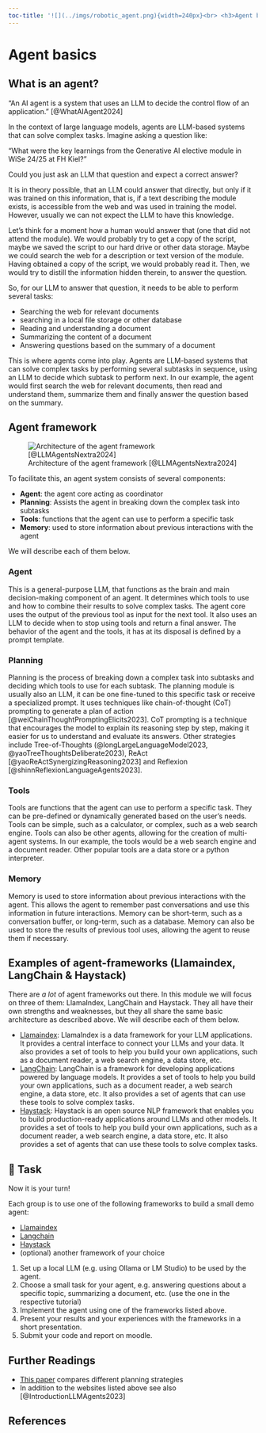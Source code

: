 ```yaml
---
toc-title: '![](../imgs/robotic_agent.png){width=240px}<br> <h3>Agent basics</h3>'
---
```


# Agent basics

<!-- ## Fundamentals of agents and train-of-thought prompting -->

## What is an agent? 

"An AI agent is a system that uses an LLM to decide the control flow of an application." [@WhatAIAgent2024]

In the context of large language models, agents are LLM-based systems that can solve complex tasks. Imagine asking a question like: 

"What were the key learnings from the Generative AI elective module in WiSe 24/25 at FH Kiel?"

Could you just ask an LLM that question and expect a correct answer? 

It is in theory possible, that an LLM could answer that directly, but only if it was trained on this information, that is, if a text describing the module exists, is accessible from the web and was used in training the model. However, usually we can not expect the LLM to have this knowledge. 

Let's think for a moment how a human would answer that (one that did not attend the module). We would probably try to get a copy of the script, maybe we saved the script to our hard drive or other data storage. Maybe we could search the web for a description or text version of the module. Having obtained a copy of the script, we would probably read it. Then, we would try to distill the information hidden therein, to answer the question. 

So, for our LLM to answer that question, it needs to be able to perform several tasks:

- Searching the web for relevant documents
- searching in a local file storage or other database
- Reading and understanding a document
- Summarizing the content of a document
- Answering questions based on the summary of a document

This is where agents come into play. Agents are LLM-based systems that can solve complex tasks by performing several subtasks in sequence, using an LLM to decide which subtask to perform next. In our example, the agent would first search the web for relevant documents, then read and understand them, summarize them and finally answer the question based on the summary.


## Agent framework

![Architecture of the agent framework [@LLMAgentsNextra2024]](../imgs/agent-framework.png)

To facilitate this, an agent system consists of several components:

- **Agent**: the agent core acting as coordinator
- **Planning**: Assists the agent in breaking down the complex task into subtasks
- **Tools**: functions that the agent can use to perform a specific task
- **Memory**: used to store information about previous interactions with the agent

We will describe each of them below. 


### Agent

This is a general-purpose LLM, that functions as the brain and main decision-making component of an agent. It determines which tools to use and how to combine their results to solve complex tasks. The agent core uses the output of the previous tool as input for the next tool. It also uses an LLM to decide when to stop using tools and return a final answer. The behavior of the agent and the tools, it has at its disposal is defined by a prompt template.


### Planning

Planning is the process of breaking down a complex task into subtasks and deciding which tools to use for each subtask. The planning module is usually also an LLM, it can be one fine-tuned to this specific task or receive a specialized prompt. It uses techniques like chain-of-thought (CoT) prompting to generate a plan of action [@weiChainThoughtPromptingElicits2023]. CoT prompting is a technique that encourages the model to explain its reasoning step by step, making it easier for us to understand and evaluate its answers. Other strategies include Tree-of-Thoughts (@longLargeLanguageModel2023, @yaoTreeThoughtsDeliberate2023), ReAct [@yaoReActSynergizingReasoning2023] and Reflexion [@shinnReflexionLanguageAgents2023]. 
<!-- We will discuss these in more detail later. -->


### Tools

Tools are functions that the agent can use to perform a specific task. They can be pre-defined or dynamically generated based on the user's needs. Tools can be simple, such as a calculator, or complex, such as a web search engine. Tools can also be other agents, allowing for the creation of multi-agent systems. In our example, the tools would be a web search engine and a document reader. Other popular tools are a data store or a python interpreter. 


### Memory

Memory is used to store information about previous interactions with the agent. This allows the agent to remember past conversations and use this information in future interactions. Memory can be short-term, such as a conversation buffer, or long-term, such as a database. Memory can also be used to store the results of previous tool uses, allowing the agent to reuse them if necessary.



## Examples of agent-frameworks (Llamaindex, LangChain & Haystack)

There are *a lot* of agent frameworks out there. In this module we will focus on three of them: LlamaIndex, LangChain and Haystack. They all have their own strengths and weaknesses, but they all share the same basic architecture as described above. We will describe each of them below.

 - [Llamaindex](https://github.com/run-llama/llama_index): LlamaIndex is a data framework for your LLM applications. It provides a central interface to connect your LLMs and your data. It also provides a set of tools to help you build your own applications, such as a document reader, a web search engine, a data store, etc.
 - [LangChain](https://github.com/hwchase17/langchain): LangChain is a framework for developing applications powered by language models. It provides a set of tools to help you build your own applications, such as a document reader, a web search engine, a data store, etc. It also provides a set of agents that can use these tools to solve complex tasks.
 - [Haystack](https://github.com/deepset-ai/haystack): Haystack is an open source NLP framework that enables you to build production-ready applications around LLMs and other models. It provides a set of tools to help you build your own applications, such as a document reader, a web search engine, a data store, etc. It also provides a set of agents that can use these tools to solve complex tasks.

 <!-- - [AutoGen](https://github.com/microsoft/autogen): AutoGen is an open source framework for developing large language model (LLM) applications using multiple LLMs that can collaborate with each other. It enables the development of multi-agent systems, where each agent has a specific role and can communicate with other agents to solve complex tasks. -->

::: {.callout-note}
## 📝 Task

Now it is your turn!

Each group is to use one of the following frameworks to build a small demo agent:

- [Llamaindex](https://docs.llamaindex.ai/en/stable/understanding/agent/)
- [Langchain](https://python.langchain.com/docs/tutorials/agents/)
- [Haystack](https://docs.haystack.deepset.ai/docs/agent_overview)
- (optional) another framework of your choice

1. Set up a local LLM (e.g. using Ollama or LM Studio) to be used by the agent.
2. Choose a small task for your agent, e.g. answering questions about a specific topic, summarizing a document, etc. (use the one in the respective tutorial)
3. Implement the agent using one of the frameworks listed above.
4. Present your results and your experiences with the frameworks in a short presentation.
5. Submit your code and report on moodle.
:::




## Further Readings

- [This paper](@wangSurveyLargeLanguage2024) compares different planning strategies
- In addition to the websites listed above see also [@IntroductionLLMAgents2023]


## References